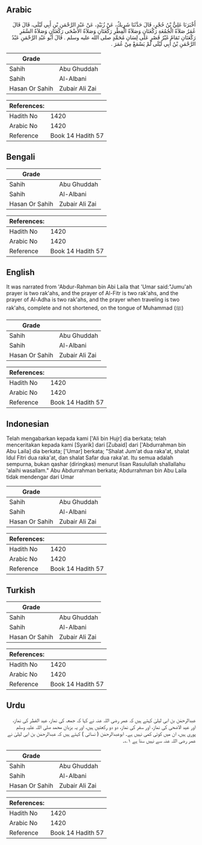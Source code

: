 ## Arabic


<div dir="rtl" lang="ar" style={{fontSize:'larger',backgroundColor:'#f8f9fa',padding:20}}>
أَخْبَرَنَا عَلِيُّ بْنُ حُجْرٍ، قَالَ حَدَّثَنَا شَرِيكٌ، عَنْ زُبَيْدٍ، عَنْ عَبْدِ الرَّحْمَنِ بْنِ أَبِي لَيْلَى، قَالَ قَالَ عُمَرُ صَلاَةُ الْجُمُعَةِ رَكْعَتَانِ وَصَلاَةُ الْفِطْرِ رَكْعَتَانِ وَصَلاَةُ الأَضْحَى رَكْعَتَانِ وَصَلاَةُ السَّفَرِ رَكْعَتَانِ تَمَامٌ غَيْرُ قَصْرٍ عَلَى لِسَانِ مُحَمَّدٍ صلى الله عليه وسلم ‏.‏ قَالَ أَبُو عَبْدِ الرَّحْمَنِ عَبْدُ الرَّحْمَنِ بْنُ أَبِي لَيْلَى لَمْ يَسْمَعْ مِنْ عُمَرَ ‏.‏
</div>
<div style={{backgroundColor:'#f8f9fa',padding:20, marginBottom: 10}}><table> <thead> <tr> <th>Grade</th> <th></th> </tr> </thead> <tbody> <tr><td>Sahih</td><td>Abu Ghuddah</td></tr><tr><td>Sahih</td><td>Al-Albani</td></tr><tr><td>Hasan Or Sahih</td><td>Zubair Ali Zai</td></tr></tbody></table><table> <thead> <tr> <th>References:</th> <th></th> </tr> </thead> <tbody><tr><td>Hadith No</td><td>1420</td></tr><tr><td>Arabic No</td><td>1420</td></tr><tr><td>Reference</td><td>Book 14 Hadith 57</td></tr></tbody></table></div>

## Bengali


<div dir="ltr" lang="bn" style={{fontSize:'larger',backgroundColor:'#f8f9fa',padding:20}}>

</div>
<div style={{backgroundColor:'#f8f9fa',padding:20, marginBottom: 10}}><table> <thead> <tr> <th>Grade</th> <th></th> </tr> </thead> <tbody> <tr><td>Sahih</td><td>Abu Ghuddah</td></tr><tr><td>Sahih</td><td>Al-Albani</td></tr><tr><td>Hasan Or Sahih</td><td>Zubair Ali Zai</td></tr></tbody></table><table> <thead> <tr> <th>References:</th> <th></th> </tr> </thead> <tbody><tr><td>Hadith No</td><td>1420</td></tr><tr><td>Arabic No</td><td>1420</td></tr><tr><td>Reference</td><td>Book 14 Hadith 57</td></tr></tbody></table></div>

## English


<div dir="ltr" lang="en" style={{fontSize:'larger',backgroundColor:'#f8f9fa',padding:20}}>
It was narrated from 'Abdur-Rahman bin Abi Laila that 'Umar said:"Jumu'ah prayer is two rak'ahs, and the prayer of Al-Fitr is two rak'ahs, and the prayer of Al-Adha is two rak'ahs, and the prayer when traveling is two rak'ahs, complete and not shortened, on the tongue of Muhammad (ﷺ)
</div>
<div style={{backgroundColor:'#f8f9fa',padding:20, marginBottom: 10}}><table> <thead> <tr> <th>Grade</th> <th></th> </tr> </thead> <tbody> <tr><td>Sahih</td><td>Abu Ghuddah</td></tr><tr><td>Sahih</td><td>Al-Albani</td></tr><tr><td>Hasan Or Sahih</td><td>Zubair Ali Zai</td></tr></tbody></table><table> <thead> <tr> <th>References:</th> <th></th> </tr> </thead> <tbody><tr><td>Hadith No</td><td>1420</td></tr><tr><td>Arabic No</td><td>1420</td></tr><tr><td>Reference</td><td>Book 14 Hadith 57</td></tr></tbody></table></div>

## Indonesian


<div dir="ltr" lang="id" style={{fontSize:'larger',backgroundColor:'#f8f9fa',padding:20}}>
Telah mengabarkan kepada kami ['Ali bin Hujr] dia berkata; telah menceritakan kepada kami [Syarik] dari [Zubaid] dari ['Abdurrahman bin Abu Laila] dia berkata; ['Umar] berkata; "Shalat Jum'at dua raka'at, shalat Idul Fitri dua raka'at, dan shalat Safar dua raka'at. Itu semua adalah sempurna, bukan qashar (diringkas) menurut lisan Rasulullah shallallahu 'alaihi wasallam." Abu Abdurrahman berkata; Abdurrahman bin Abu Laila tidak mendengar dari Umar
</div>
<div style={{backgroundColor:'#f8f9fa',padding:20, marginBottom: 10}}><table> <thead> <tr> <th>Grade</th> <th></th> </tr> </thead> <tbody> <tr><td>Sahih</td><td>Abu Ghuddah</td></tr><tr><td>Sahih</td><td>Al-Albani</td></tr><tr><td>Hasan Or Sahih</td><td>Zubair Ali Zai</td></tr></tbody></table><table> <thead> <tr> <th>References:</th> <th></th> </tr> </thead> <tbody><tr><td>Hadith No</td><td>1420</td></tr><tr><td>Arabic No</td><td>1420</td></tr><tr><td>Reference</td><td>Book 14 Hadith 57</td></tr></tbody></table></div>

## Turkish


<div dir="ltr" lang="tr" style={{fontSize:'larger',backgroundColor:'#f8f9fa',padding:20}}>

</div>
<div style={{backgroundColor:'#f8f9fa',padding:20, marginBottom: 10}}><table> <thead> <tr> <th>Grade</th> <th></th> </tr> </thead> <tbody> <tr><td>Sahih</td><td>Abu Ghuddah</td></tr><tr><td>Sahih</td><td>Al-Albani</td></tr><tr><td>Hasan Or Sahih</td><td>Zubair Ali Zai</td></tr></tbody></table><table> <thead> <tr> <th>References:</th> <th></th> </tr> </thead> <tbody><tr><td>Hadith No</td><td>1420</td></tr><tr><td>Arabic No</td><td>1420</td></tr><tr><td>Reference</td><td>Book 14 Hadith 57</td></tr></tbody></table></div>

## Urdu


<div dir="rtl" lang="ur" style={{fontSize:'larger',backgroundColor:'#f8f9fa',padding:20}}>
عبدالرحمٰن بن ابی لیلیٰ کہتے ہیں کہ عمر رضی اللہ عنہ نے کہا کہ جمعہ کی نماز، عید الفطر کی نماز، اور عید الاضحی کی نماز، اور سفر کی نماز، دو دو رکعتیں ہیں، اور یہ بزبان محمد صلی اللہ علیہ وسلم پوری ہیں، ان میں کوئی کمی نہیں ہے۔ ابوعبدالرحمٰن ( نسائی ) کہتے ہیں کہ عبدالرحمٰن بن ابی لیلیٰ نے عمر رضی اللہ عنہ سے نہیں سنا ہے ۱؎۔
</div>
<div style={{backgroundColor:'#f8f9fa',padding:20, marginBottom: 10}}><table> <thead> <tr> <th>Grade</th> <th></th> </tr> </thead> <tbody> <tr><td>Sahih</td><td>Abu Ghuddah</td></tr><tr><td>Sahih</td><td>Al-Albani</td></tr><tr><td>Hasan Or Sahih</td><td>Zubair Ali Zai</td></tr></tbody></table><table> <thead> <tr> <th>References:</th> <th></th> </tr> </thead> <tbody><tr><td>Hadith No</td><td>1420</td></tr><tr><td>Arabic No</td><td>1420</td></tr><tr><td>Reference</td><td>Book 14 Hadith 57</td></tr></tbody></table></div>